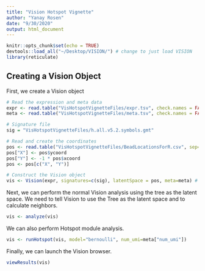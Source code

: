 ```yaml
---
title: "Vision Hotspot Vignette"
author: "Yanay Rosen"
date: "9/30/2020"
output: html_document
---
```


```r
knitr::opts_chunk$set(echo = TRUE)
devtools::load_all("~/Desktop/VISION/") # change to just load VISION
library(reticulate)
```

## Creating a Vision Object

First, we create a Vision object
```r
# Read the expression and meta data
expr <- read.table("VisHotspotVignetteFiles/expr.tsv", check.names = FALSE, sep = "\t")
meta <- read.table("VisHotspotVignetteFiles/meta.tsv", check.names = FALSE, sep = "\t", row.names = 1, header=TRUE)

# Signature file
sig = "VisHotspotVignetteFiles/h.all.v5.2.symbols.gmt"

# Read and create the coordinates
pos <- read.table("VisHotspotVignetteFiles/BeadLocationsForR.csv", sep=",", check.names = FALSE, row.names=1, header=TRUE)
pos["X"] <- pos$ycoord
pos["Y"] <- -1 * pos$xcoord
pos <- pos[c("X", "Y")]

# Construct the Vision object
vis <- Vision(expr, signatures=c(sig), latentSpace = pos, meta=meta) # TODO add relevant signatures
```

Next, we can perform the normal Vision analysis using the tree as the latent space. We need to tell Vision to use the Tree as the latent space and to calculate neighbors. 

``` r
vis <- analyze(vis)
```
We can also perform Hotspot module analysis.
```r
vis <- runHotspot(vis, model="bernoulli", num_umi=meta["num_umi"])
```

Finally, we can launch the Vision browser.
```r
viewResults(vis)
```
